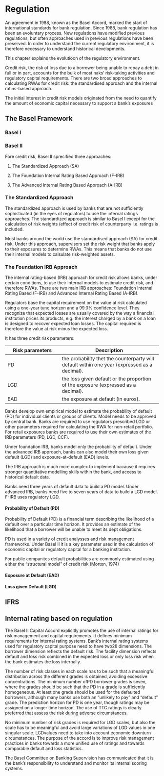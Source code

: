 
# Regulation

An agreement in 1988, known as the Basel Accord, marked the start of international standards for bank regulation. Since 1988, bank regulation has been an evoluntary process. New regulations have modified previous regulations, but often approaches used in previous regulations have been preserved. In order to understand the current regulatory environment, it is therefore necessary to understand historical developments.

This chapter explains the evolutioon of the regulatory environment.

Credit risk, the risk of loss due to a borrower being unable to repay a debt in full or in part, accounts for the bulk of most naks' risk-taking activities and regulatory capital requirements. There are two broad approaches to calculating RWAs for credit risk: the standardised approach and the internal ratins-based approach.

The initial interest in credit risk models originated from the need to quantify the amount of economic capital necessary to support a bank’s exposures

## The Basel Framework

### Basel I

### Basel II


Fore credit risk, Basel II  sprecified three approaches:

1. The Standardized Approach (SA)

2. The Foundation Internal Rating Based Approach (F-IRB)

3. The Advanced Internal Rating Based Approach  (A-IRB)

### The Standardized Approach

The standardized approach is used by banks that are not sufficiently sophisticated (in the eyes of regulators) to use the internal ratings approaches. The standardized approach is similar to Basel I  except for the calculation of risk weights (effect of credit risk of counterparty i.e. ratings is included.

Most banks around the world use the standardised approach (SA) for credit risk. Under this approach, supervisors set the risk weight that banks apply to their exposures to determine RWAs. This means that banks do not use their internal models to calsulate risk-weighted assets.

### The Foundation IRB Approach

The internal rating-based (IRB) approach for credit risk allows banks, under certain conditions, to use their internal models to estimate credit risk, and therefore RWAs. There are two main IRB approaches: Foundation Internal Rating Based (F-IRB) and Advanced Internal Rating Based (A-IRB).

Regulators base the capital requirement on the value at risk calculated using a one-year tune horizon and a 99.0% confidence level. They recognize that expected losses are usually covered by the way a financial institution prices its products, e.g. the interest charged by a bank on a loan is designed to recover expected loan losses. The capital required is therefore the value at risk minus the expected loss.

It has three credit risk parameters:


| Risk parameters | Description |
| ------         | ----------- |
| PD             | the probability thet the counterparty will default within one year (expressed as a decimal). |
| LGD            | the loss given default or the proportion of the exposure (expressed as a decimal).           |
| EAD            | the exposure at default (in euros).                                                          |

Banks develop own empirical model to estimate the probability of default (PD) for individual clients or groups of clients. Model needs to be approved by central bank. Banks are required to use regulators prescribed LGD or other parameters required for calculating the RWA for non-retail portfolio. For retail exposures banks are required to use their own estimates of the IRB parameters (PD, LGD, CCF).

Under foundation IRB, banks model only the probability of default. Under the advanced IRB approach, banks can also model their own loss given default (LGD) and exposure-at-default (EAD) levels.

The IRB approach is much more complex to implement bacause it requires stronger quantitative modelling skills within the bank, and access to historical default data.

Banks need three years of default data to build a PD model. Under advanced IRB, banks need five to seven years of data to build a LGD model. F-IRB uses regulatory LGD.

#### Probability of Default (PD)

Probability of Default (PD) is a financial term describing the likelihood of a default over a particular time horizon. It provides an estimate of the likelihood that a borrower will be unable to meet its dept obligations.

PD is used in a variety of credit analysses and risk management frameworks. Under Basel II it is a key parameter used in the calculation of economic capital or regulatory capital for a banking institution.

For public companites default probabilities are commonly estimated using either the "structural model" of credit risk (Morton, 1974)

#### Exposure at Default (EAD)



#### Loss given Default (LGD)


## IFRS


## Internal rating based on regulation

The Basel II Capital Accord explicitly promotes the use of internal ratings for risk management and capital requirements. It defines minimum requirements for internal rating systems. Bank’s internal rating systems used for regulatory capital purpose need to have two28 dimensions. The borrower dimension reflects the default risk. The facility dimension reflects default and loss risk combined in the expected loss or only loss risk when the bank estimates the loss internally.

The number of risk classes in each scale has to be such that a meaningful distribution across the different grades is obtained, avoiding excessive concentrations. The minimum number ofPD borrower grades is seven, where the grades should be such that the PD in a grade is sufficiently homogeneous. At least one grade should be used for the defaulted borrowers, although many banks use both an “unlikely to pay” and “default” grade. The prediction horizon for PD is one year, though ratings may be assigned on a longer time horizon. The use of TTC ratings is clearly preferred that assess the risk during adverse circumstances.

No minimum number of risk grades is required for LGD scales, but also the scale has to be meaningful and avoid large variations of LGD values in one singular scale. LGDvalues need to take into account economic downturn circumstances. The purpose of the accord is to improve risk management practices in banks towards a more unified use of ratings and towards comparable default and loss statistics.


The Basel Committee on Banking Supervision has communicated that it is the bank’s responsibility to understand and monitor its internal scoring systems.
